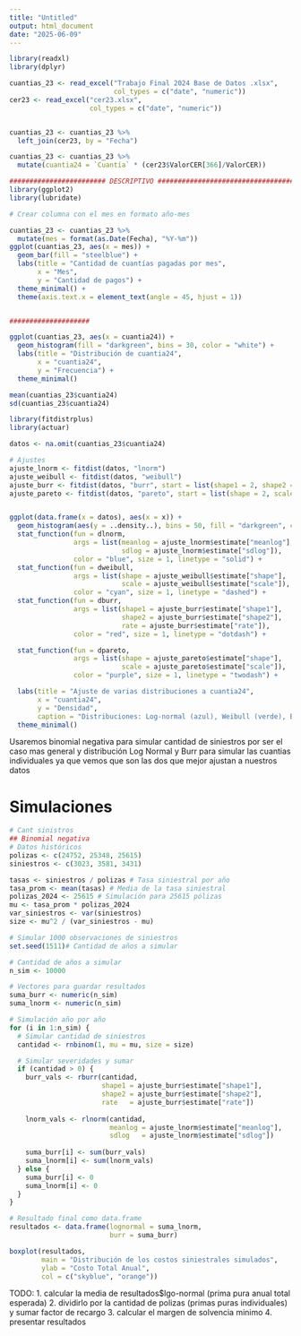 ```yaml
---
title: "Untitled"
output: html_document
date: "2025-06-09"
---
```


```r
library(readxl)
library(dplyr)

cuantias_23 <- read_excel("Trabajo Final 2024 Base de Datos .xlsx", 
                          col_types = c("date", "numeric"))
cer23 <- read_excel("cer23.xlsx", 
                    col_types = c("date", "numeric"))


cuantias_23 <- cuantias_23 %>%
  left_join(cer23, by = "Fecha")

cuantias_23 <- cuantias_23 %>%
  mutate(cuantia24 = `Cuantía` * (cer23$ValorCER[366]/ValorCER))

######################## DESCRIPTIVO ##################################
library(ggplot2)
library(lubridate)
```


```r
# Crear columna con el mes en formato año-mes

cuantias_23 <- cuantias_23 %>%
  mutate(mes = format(as.Date(Fecha), "%Y-%m"))
ggplot(cuantias_23, aes(x = mes)) +
  geom_bar(fill = "steelblue") +
  labs(title = "Cantidad de cuantías pagadas por mes",
       x = "Mes",
       y = "Cantidad de pagos") +
  theme_minimal() +
  theme(axis.text.x = element_text(angle = 45, hjust = 1))


####################

ggplot(cuantias_23, aes(x = cuantia24)) +
  geom_histogram(fill = "darkgreen", bins = 30, color = "white") +
  labs(title = "Distribución de cuantia24",
       x = "cuantia24",
       y = "Frecuencia") +
  theme_minimal()
```
```r
mean(cuantias_23$cuantia24)
sd(cuantias_23$cuantia24)
```


```r
library(fitdistrplus)
library(actuar)
```

```r
datos <- na.omit(cuantias_23$cuantia24)

# Ajustes
ajuste_lnorm <- fitdist(datos, "lnorm")
ajuste_weibull <- fitdist(datos, "weibull")
ajuste_burr <- fitdist(datos, "burr", start = list(shape1 = 2, shape2 = 2, rate = 2))
ajuste_pareto <- fitdist(datos, "pareto", start = list(shape = 2, scale = min(datos)))


ggplot(data.frame(x = datos), aes(x = x)) +
  geom_histogram(aes(y = ..density..), bins = 50, fill = "darkgreen", color = "black", alpha = 0.6) +
  stat_function(fun = dlnorm,
                args = list(meanlog = ajuste_lnorm$estimate["meanlog"],
                            sdlog = ajuste_lnorm$estimate["sdlog"]),
                color = "blue", size = 1, linetype = "solid") +
  stat_function(fun = dweibull,
                args = list(shape = ajuste_weibull$estimate["shape"],
                            scale = ajuste_weibull$estimate["scale"]),
                color = "cyan", size = 1, linetype = "dashed") +
  stat_function(fun = dburr,
                args = list(shape1 = ajuste_burr$estimate["shape1"],
                            shape2 = ajuste_burr$estimate["shape2"],
                            rate = ajuste_burr$estimate["rate"]),
                color = "red", size = 1, linetype = "dotdash") +

  stat_function(fun = dpareto,
                args = list(shape = ajuste_pareto$estimate["shape"],
                            scale = ajuste_pareto$estimate["scale"]),
                color = "purple", size = 1, linetype = "twodash") +

  labs(title = "Ajuste de varias distribuciones a cuantia24",
       x = "cuantia24",
       y = "Densidad",
       caption = "Distribuciones: Log-normal (azul), Weibull (verde), Burr (rojo), Pareto (violeta)") +
  theme_minimal()

```
Usaremos binomial negativa para simular cantidad de siniestros por ser el caso mas general y distribución Log Normal y Burr para simular las cuantias individuales ya que vemos que son las dos que mejor ajustan a nuestros datos

# Simulaciones

```r
# Cant sinistros 
## Binomial negativa
# Datos históricos
polizas <- c(24752, 25348, 25615)
siniestros <- c(3023, 3581, 3431)

tasas <- siniestros / polizas # Tasa siniestral por año
tasa_prom <- mean(tasas) # Media de la tasa siniestral
polizas_2024 <- 25615 # Simulación para 25615 pólizas
mu <- tasa_prom * polizas_2024
var_siniestros <- var(siniestros)
size <- mu^2 / (var_siniestros - mu)

# Simular 1000 observaciones de siniestros
set.seed(1511)# Cantidad de años a simular

# Cantidad de años a simular
n_sim <- 10000

# Vectores para guardar resultados
suma_burr <- numeric(n_sim)
suma_lnorm <- numeric(n_sim)

# Simulación año por año
for (i in 1:n_sim) {
  # Simular cantidad de siniestros
  cantidad <- rnbinom(1, mu = mu, size = size)

  # Simular severidades y sumar
  if (cantidad > 0) {
    burr_vals <- rburr(cantidad,
                       shape1 = ajuste_burr$estimate["shape1"],
                       shape2 = ajuste_burr$estimate["shape2"],
                       rate   = ajuste_burr$estimate["rate"])
    
    lnorm_vals <- rlnorm(cantidad,
                         meanlog = ajuste_lnorm$estimate["meanlog"],
                         sdlog   = ajuste_lnorm$estimate["sdlog"])
    
    suma_burr[i] <- sum(burr_vals)
    suma_lnorm[i] <- sum(lnorm_vals)
  } else {
    suma_burr[i] <- 0
    suma_lnorm[i] <- 0
  }
}

# Resultado final como data.frame
resultados <- data.frame(lognormal = suma_lnorm,
                         burr = suma_burr)

```

```r
boxplot(resultados,
        main = "Distribución de los costos siniestrales simulados",
        ylab = "Costo Total Anual",
        col = c("skyblue", "orange"))

```

TODO: 
1. calcular la media de resultados$lgo-normal (prima pura anual total esperada)
2. dividirlo por la cantidad de polizas (primas puras individuales) y sumar factor de recargo
3. calcular el margen de solvencia minimo
4. presentar resultados
